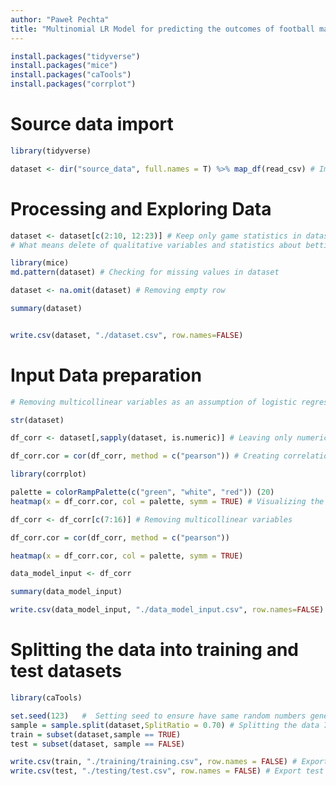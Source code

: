 ```yaml
---
author: "Paweł Pechta"
title: "Multinomial LR Model for predicting the outcomes of football matches"
---
```


```r
install.packages("tidyverse")
install.packages("mice")
install.packages("caTools")
install.packages("corrplot")
```


# Source data import


```r
library(tidyverse)

dataset <- dir("source_data", full.names = T) %>% map_df(read_csv) # Import of source data files about 2011/2012 - 2020/2021 seasons
```


# Processing and Exploring Data


```r
dataset <- dataset[c(2:10, 12:23)] # Keep only game statistics in dataset
# What means delete of qualitative variables and statistics about betting from source datasets 
```

```r
library(mice)
md.pattern(dataset) # Checking for missing values in dataset

dataset <- na.omit(dataset) # Removing empty row
```

```r
summary(dataset)


write.csv(dataset, "./dataset.csv", row.names=FALSE)
```


# Input Data preparation


```r
# Removing multicollinear variables as an assumption of logistic regression

str(dataset)

df_corr <- dataset[,sapply(dataset, is.numeric)] # Leaving only numeric type variables 

df_corr.cor = cor(df_corr, method = c("pearson")) # Creating correlation matrix

library(corrplot)

palette = colorRampPalette(c("green", "white", "red")) (20)
heatmap(x = df_corr.cor, col = palette, symm = TRUE) # Visualizing the correlation matrix
```

```r
df_corr <- df_corr[c(7:16)] # Removing multicollinear variables 

df_corr.cor = cor(df_corr, method = c("pearson"))

heatmap(x = df_corr.cor, col = palette, symm = TRUE)

data_model_input <- df_corr
```

```r
summary(data_model_input)

write.csv(data_model_input, "./data_model_input.csv", row.names=FALSE) # Export dataframe to csv file
```


# Splitting the data into training and test datasets


```r
library(caTools)

set.seed(123)   #  Setting seed to ensure have same random numbers generated
sample = sample.split(dataset,SplitRatio = 0.70) # Splitting the data 70:30 ratio into training and test set
train = subset(dataset,sample == TRUE) 
test = subset(dataset, sample == FALSE)

write.csv(train, "./training/training.csv", row.names = FALSE) # Export training dataframe to csv file
write.csv(test, "./testing/test.csv", row.names = FALSE) # Export test dataframe to csv file
```